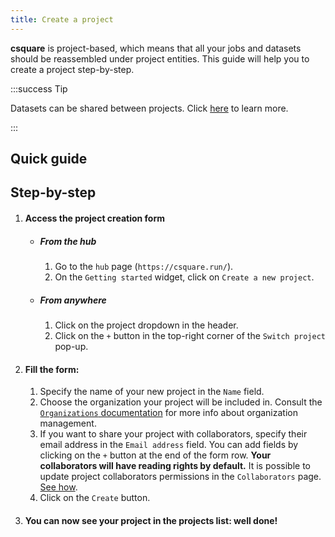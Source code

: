 ```yaml
---
title: Create a project
---
```



**csquare** is project-based, which means that all your jobs and datasets should be reassembled under project entities. This guide will help you to create a project step-by-step.

:::success Tip

Datasets can be shared between projects. Click [here](../datasets/import-an-existing-dataset-to-a-project)
to learn more.

:::

## Quick guide

<VideoPlayer src="../../medias/webm/create-a-project.webm" />

## Step-by-step

1. #### Access the project creation form
    - ##### From the hub
        1. Go to the `hub` page (`https://csquare.run/`).
        2. On the `Getting started` widget, click on `Create a new project`.
    - ##### From anywhere
        1. Click on the project dropdown in the header.
        2. Click on the `+` button in the top-right corner of the `Switch project` pop-up.
2. #### Fill the form:
    1. Specify the name of your new project in the `Name` field.
    2. Choose the organization your project will be included in. Consult the [`Organizations` documentation](../organizations/introduction) for more info about organization management.
    3. If you want to share your project with collaborators, specify their email address in the `Email address` field. You can add fields by clicking on the `+` button at the end of the form row. **Your collaborators will have reading rights by default.** It is possible to update project collaborators permissions in the `Collaborators` page. [See how](collaborators/update-permissions).
    4. Click on the `Create` button.
3. #### You can now see your project in the projects list: well done!